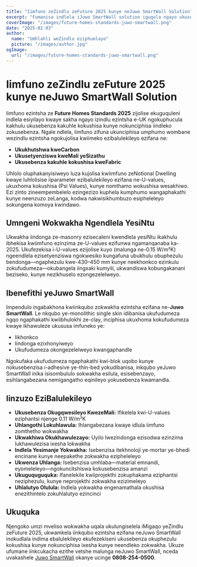 ```yaml
---
title: "Iimfuno zeZindlu zeFuture 2025 kunye neJuwo SmartWall Solution"
excerpt: "Fumanisa indlela iJuwo SmartWall solution iguqula ngayo ukusebenza kakuhle kokushisa kunye neemfuno zokwakha zezindlu ezizayo."
coverImage: "/images/future-homes-standards-juwo-smartwall.png"
date: "2025-02-03"
author:
  name: "Umhlahli weZindlu eziphumlayo"
  picture: "/images/author.jpg"
ogImage:
  url: "/images/future-homes-standards-juwo-smartwall.png"
---
```


# Iimfuno zeZindlu zeFuture 2025 kunye neJuwo SmartWall Solution

Iimfuno ezintsha ze **Future Homes Standards 2025** zijolise ekuguquleni indlela esiyilayo kwaye sakha ngayo izindlu ezintsha e-UK ngokuphucula kakhulu ukusebenza kakuhle kokushisa kunye nokunciphisa iindleko zokusebenza. Ngale ndlela, iimfuno zifuna ukunciphisa umphumo wombane wezindlu ezintsha ngokujolisa kwiimeko ezibalulekileyo ezifana ne:

- **Ukukhutshwa kweCarbon**
- **Ukusetyenziswa kweMali yeSizathu**
- **Ukusebenza kakuhle kokushisa kweFabric**

Uhlolo oluphakanyisiweyo luza kujolisa kwiimfuno zeNotional Dwelling kwaye luhlolisise iiparameter ezibalulekileyo ezifana ne-U-values, ukuxhoma kokushisa (Psi Values), kunye nomthamo wokushisa wesakhiwo. Ezi zinto zineempembelelo ezingezizo kuphela kumphumo wangaphakathi kunye neenzuzo zeLanga, kodwa nakwisikhumbuzo esipheleleyo sokungena komoya kwindawo.

## Umngeni Wokwakha Ngendlela YesiNtu

Ukwakha iindonga ze-masonry ezisecaleni kwendlela yesiNtu ikakhulu ibhekisa kwiimfuno ezinzima ze-U-values ezifunwa ngamanqanaba ka-2025. Ukufezekisa i-U-values ezijolise kuyo (malunga ne-0.15 W/m²K) ngeendlela ezisetyenziswa ngokwesiko kungafuna ubukhulu obuphezulu bendonga—ngaphezulu kwe-430–450 mm kunye neekhonkco ezinkulu zokufudumeza—okubangela iingxaki kumyili, ukwandiswa kobungakanani beziseko, kunye nezikhuselo ezongezelelweyo.

## Ibenefithi yeJuwo SmartWall

Impendulo ingabakhona kwiinkqubo zokwakha ezintsha ezifana ne-**Juwo SmartWall**. Le nkqubo ye-monolithic single skin idibanisa ukufudumeza ngqo ngaphakathi kwiibhulokhi ze-clay, inciphisa ukuxhoma kokufudumeza kwaye ikhawuleze ukususa imfuneko ye:

- Iikhonkco
- Iindonga ezixhonyiweyo
- Ukufudumeza okongezelelweyo kwangaphandle

Ngokufaka ukufudumeza ngaphakathi kwi-blok uqobo kunye nokusebenzisa i-adhesive ye-thin-bed yokudibanisa, inkqubo yeJuwo SmartWall inika isisombululo sokwakha esilula, esisebenzayo, esihlangabezana nemigangatho eqinileyo yokusebenza kwamandla.

## Iinzuzo EziBalulekileyo

- **Ukusebenza Okugqwesileyo KwezeMali:** Ifikelela kwi-U-values eziphantsi njenge 0.11 W/m²K
- **Uhlangothi Lokuhlawula:** Ihlangabezana kwaye idlula iimfuno zomthetho wokwakha
- **Ukwakhiwa Okukhawulezayo:** Uyilo lwezindonga ezisodwa ezinzima lukhawulezisa ixesha lokwakha
- **Indlela Yesimanje Yokwakha:** Isebenzisa itekhnoloji ye-mortar ye-bhedi encinane kunye neepakethe zokwakha ezipheleleyo
- **Ukwenza Uhlanga:** Isebenzisa umhlaba—material emnandi, eyomeleleyo—ngokuncitshiswa kokusebenzisa amanzi
- **Ukuguquguquka:** Ifanelekile kwiiprojekthi zokuphakama eziphantsi neziphezulu, kunye neprojekthi zokwakha ezizimeleyo
- **Uhlalutyo Olulula:** Indlela yokwakha engenamathala okushisa enezithintelo zokuhlalutyo ezincinci

## Ukuquka

Njengoko umzi mveliso wokwakha uqala ukulungiselela iMigaqo yeZindlu zeFuture 2025, ukwamkela iinkqubo ezintsha ezifana neJuwo SmartWall inokudlala indima ebalulekileyo ekufezekiseni ukusebenza okuphezulu kokushisa kunye nokunciphisa ixesha kunye neendleko zokwakha. Ukuze ufumane iinkcukacha ezithe vetshe malunga neJuwo SmartWall, nceda uvakashele [Juwo SmartWall](http://www.Juwo-SmartWall.co.uk) okanye ucinge **0808-254-0500**.